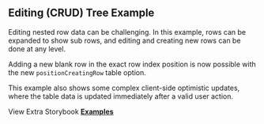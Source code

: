 
<Head>
  <title>{'Editing CRUD Tree Example - Mantine React Table Open Docs'}</title>
  <meta
    name="description"
    content="An example of Mantine React Table which shows how to use editing CRUD features with expanding sub rows"
  />
  <meta
    property="og:title"
    content="Editing CRUD Tree Mantine React Table Example"
  />
  <meta
    property="og:description"
    content="An example of Mantine React Table which shows how to use editing CRUD features with expanding sub rows"
  />
</Head>

## Editing (CRUD) Tree Example

Editing nested row data can be challenging. In this example, rows can be expanded to show sub rows, and editing and creating new rows can be done at any level.

Adding a new blank row in the exact row index position is now possible with the new `positionCreatingRow` table option.

This example also shows some complex client-side optimistic updates, where the table data is updated immediately after a valid user action.

<Examples isPage />

View Extra Storybook **[Examples](https://www.mantine-react-table-open.dev/?path=/story/features-creating-examples--create-row-index-index-expanding)**
